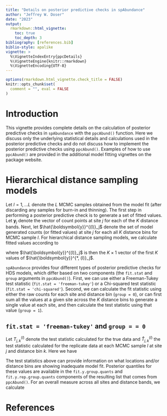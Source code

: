 ```yaml
---
title: "Details on posterior predictive checks in spAbundance"
author: "Jeffrey W. Doser"
date: "2023"
output: 
  rmarkdown::html_vignette:
    toc: true
    toc_depth: 3
bibliography: [references.bib]
biblio-style: apalike
vignette: >
  %\VignetteIndexEntry{ppcDetails}
  %\VignetteEngine{knitr::rmarkdown}
  %\VignetteEncoding{UTF-8}
---
```


```r
options(rmarkdown.html_vignette.check_title = FALSE)
knitr::opts_chunk$set(
  comment = "", eval = FALSE
)
```

\newcommand{\bm}{\boldsymbol}

# Introduction

This vignette provides complete details on the calculation of posterior predictive checks in `spAbundance` with the `ppcAbund()` function. Here we discuss only the underlying statistical details and calculations used in the posterior predictive checks and do not discuss how to implement the posterior predictive checks using `ppcAbund()`. Examples of how to use `ppcAbund()` are provided in the additional model fitting vignettes on the package website.

# Hierarchical distance sampling models

Let $l = 1, \dots L$ denote the $L$ MCMC samples obtained from the model fit (after discarding any samples for burn-in and thinning). The first step in performing a posterior predictive check is to generate a set of fitted values. Let $\bm{y}_j$ denote the vector of count points at site $j$ for each of the $K$ distance bands. Next, let $\hat{\bm{y}}^{(l)}_j$ denote the set of model generated counts (or fitted values) at site $j$ for each all $K$ distance bins for MCMC sample $l$. For hierarchical distance sampling models, we calculate fitted values according to

\begin{equation}
\begin{split}
\hat{N}^{(l)}_j &\sim \text{Poisson}(\mu^{(l)}_j) \\
\hat{\bm{y}}^{\ast, (l)}_j &\sim \text{Multinomial}(\hat{N}^{(l)}_j, \bm{\pi}^{\ast, (l)}), 
\end{split}
\end{equation}

where $\hat{\bm{y}}^{(l)}_j$ is then the $K \times 1$ vector of the first $K$ values of $\hat{\bm{y}}^{*, (l)}_j$.

`spAbundance` provides four different types of posterior predictive checks for HDS models, which differ based on two components (the `fit.stat` and `group` arguments in `ppcAbund()`). First, we can use either a Freeman-Tukey test statistic (`fit.stat = 'freeman-tukey'`) or a Chi-squared test statistic (`fit.stat = 'chi-squared'`). Second, we can calculate the fit statistic using either the raw counts for each site and distance bin (`group = 0`), or can first sum all the values at a given site across the $K$ distance bins to generate a single value at each site, and then calculate the test statistic using that value (`group = 1`).

## `fit.stat = 'freeman-tukey'` and `group = = 0`

Let $T^{(l)}_{j, k}$ denote the test statistic calculated for the true data and $\hat{T}^{(l)}_{j, k}$ the test statistic calculated for the replicate data at each MCMC sample $l$ at site $j$ and distance bin $k$. Here we have

\begin{equation}
   \begin{split}
       T^{(l)}_{j, k} = \Bigg(\sqrt{y_{j, k}} -\sqrt{\pi^{(l)}_{j, k} \cdot \mu^{(l)}_j}\Bigg)^2 \\
       \hat{T}^{(l)}_{j, k} = \Bigg(\sqrt{\hat{y}^{(l)}_{j, k}} -\sqrt{\pi^{(l)}_{j, k} \cdot \mu^{(l)}_j}\Bigg)^2. \\
   \end{split}
\end{equation}

The test statistics above can provide information on what locations and/or distance bins are showing inadequate model fit. Posterior quantiles for these values are available in the `fit.y.group.quants` and `fit.y.rep.group.quants` components of the resulting list that comes from `ppcAbund()`. For an overall measure across all sites and distance bands, we calculate

<!-- \begin{equation} -->
<!--   \begin{split} -->
<!--     T^{(l)}_{\dot} &= \sum_{j = 1}^J\sum_{k = 1}^KT^{(l)}_{j, k} \\ -->
<!--     \hat{T}^{(l)}_{\dot} &= \sum_{j = 1}^J\sum_{k = 1}^K\hat{T}^{(l)}_{j, k} -->
<!--   \end{split} -->
<!--\end{equation} -->

# References {-}

